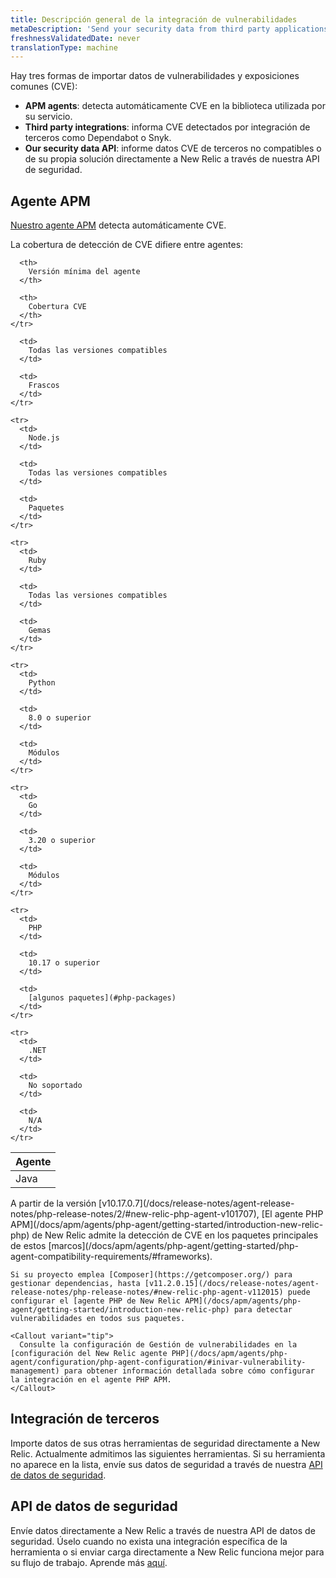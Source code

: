 ```yaml
---
title: Descripción general de la integración de vulnerabilidades
metaDescription: 'Send your security data from third party applications, APM agents, or through our security data API.'
freshnessValidatedDate: never
translationType: machine
---
```


Hay tres formas de importar datos de vulnerabilidades y exposiciones comunes (CVE):

* <DNT>**APM agents**</DNT>: detecta automáticamente CVE en la biblioteca utilizada por su servicio.
* <DNT>**Third party integrations**</DNT>: informa CVE detectados por integración de terceros como Dependabot o Snyk.
* <DNT>**Our security data API**</DNT>: informe datos CVE de terceros no compatibles o de su propia solución directamente a New Relic a través de nuestra API de seguridad.

## Agente APM

[Nuestro agente APM](/docs/apm/new-relic-apm/getting-started/introduction-apm/) detecta automáticamente CVE.

<TechTileGrid>
  <TechTile name="Go agent" icon="logo-go" to="https://one.newrelic.com/nr1-core?state=985d4005-ba90-a8c7-1da1-2af34539b03b" />

  <TechTile name="Java agent" icon="logo-java" to="https://one.newrelic.com/nr1-core?state=80d18bcb-4919-1fcb-2b77-9406838eb916" />

  <TechTile name="Node.js agent" icon="logo-nodejs" to="https://one.newrelic.com/marketplace/install-data-source?state=be2e62fa-cc3b-c428-27c4-8d662c9e80a1" />

  <TechTile name="PHP agent" icon="logo-php" to="https://one.newrelic.com/nr1-core?state=aa633b41-72d4-009c-3abf-55dcf64894fe" />

  <TechTile name="Python agent" icon="logo-python" to="https://one.newrelic.com/nr1-core?state=20fda75b-58fb-a92a-f9e1-7b052035c6e8" />

  <TechTile name="Ruby agent" icon="logo-ruby" to="https://one.newrelic.com/nr1-core?state=d69143ab-605c-579b-25bf-cc6e5fee5b80" />
</TechTileGrid>

La cobertura de detección de CVE difiere entre agentes:

<table>
  <thead>
    <tr>
      <th style={{ width: "200px" }}>
        Agente
      </th>

      <th>
        Versión mínima del agente
      </th>

      <th>
        Cobertura CVE
      </th>
    </tr>
  </thead>

  <tbody>
    <tr>
      <td>
        Java
      </td>

      <td>
        Todas las versiones compatibles
      </td>

      <td>
        Frascos
      </td>
    </tr>

    <tr>
      <td>
        Node.js
      </td>

      <td>
        Todas las versiones compatibles
      </td>

      <td>
        Paquetes
      </td>
    </tr>

    <tr>
      <td>
        Ruby
      </td>

      <td>
        Todas las versiones compatibles
      </td>

      <td>
        Gemas
      </td>
    </tr>

    <tr>
      <td>
        Python
      </td>

      <td>
        8.0 o superior
      </td>

      <td>
        Módulos
      </td>
    </tr>

    <tr>
      <td>
        Go
      </td>

      <td>
        3.20 o superior
      </td>

      <td>
        Módulos
      </td>
    </tr>

    <tr>
      <td>
        PHP
      </td>

      <td>
        10.17 o superior
      </td>

      <td>
        [algunos paquetes](#php-packages)
      </td>
    </tr>

    <tr>
      <td>
        .NET
      </td>

      <td>
        No soportado
      </td>

      <td>
        N/A
      </td>
    </tr>
  </tbody>
</table>

<CollapserGroup>
  <Collapser id="php-packages" title="Soporte de paquetes PHP">
    A partir de la versión [v10.17.0.7](/docs/release-notes/agent-release-notes/php-release-notes/2/#new-relic-php-agent-v101707), [El agente PHP APM](/docs/apm/agents/php-agent/getting-started/introduction-new-relic-php) de New Relic admite la detección de CVE en los paquetes principales de estos [marcos](/docs/apm/agents/php-agent/getting-started/php-agent-compatibility-requirements/#frameworks).

    Si su proyecto emplea [Composer](https://getcomposer.org/) para gestionar dependencias, hasta [v11.2.0.15](/docs/release-notes/agent-release-notes/php-release-notes/#new-relic-php-agent-v112015) puede configurar el [agente PHP de New Relic APM](/docs/apm/agents/php-agent/getting-started/introduction-new-relic-php) para detectar vulnerabilidades en todos sus paquetes.

    <Callout variant="tip">
      Consulte la configuración de Gestión de vulnerabilidades en la [configuración del New Relic agente PHP](/docs/apm/agents/php-agent/configuration/php-agent-configuration/#inivar-vulnerability-management) para obtener información detallada sobre cómo configurar la integración en el agente PHP APM.
    </Callout>
  </Collapser>
</CollapserGroup>

## Integración de terceros

Importe datos de sus otras herramientas de seguridad directamente a New Relic. Actualmente admitimos las siguientes herramientas. Si su herramienta no aparece en la lista, envíe sus datos de seguridad a través de nuestra [API de datos de seguridad](/docs/vulnerability-management/integrations/security-data-api).

<TechTileGrid>
  <TechTile name="AWS Security Hub" to="https://newrelic.com/instant-observability/security-events" />

  <TechTile name="Dependabot" to="https://newrelic.com/instant-observability/github-dependabot" />

  <TechTile name="Snyk" to="https://newrelic.com/instant-observability/snyk" />

  <TechTile name="Trivy" to="/docs/vulnerability-management/integrations/trivy" />

  <TechTile name="FOSSA" to="/docs/vulnerability-management/integrations/fossa" />
</TechTileGrid>

## API de datos de seguridad

Envíe datos directamente a New Relic a través de nuestra API de datos de seguridad. Úselo cuando no exista una integración específica de la herramienta o si enviar carga directamente a New Relic funciona mejor para su flujo de trabajo. Aprende más [aquí](/docs/vulnerability-management/integrations/security-data-api).
